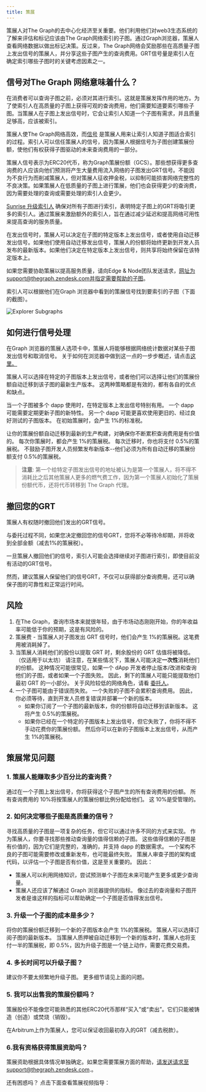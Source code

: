 ```yaml
---
title: 策展
---
```


策展人对The Graph的去中心化经济至关重要。他们利用他们对web3生态系统的了解来评估和标记应该由The Graph网络索引的子图。通过Graph浏览器，策展人查看网络数据以做出标记决策。反过来，The Graph网络会奖励那些在高质量子图上发出信号的策展人，并分享这些子图产生的查询费用。GRT信号量是索引人在确定索引哪些子图时的关键考虑因素之一。

## 信号对The Graph 网络意味着什么？

在消费者可以查询子图之前，必须对其进行索引。这就是策展发挥作用的地方。为了使索引人在高质量的子图上获得可观的查询费用，他们需要知道要索引哪些子图。当策展人在子图上发出信号时，它会让索引人知道一个子图有需求，并且质量足够高，应该被索引。

策展人使The Graph网络高效，而[信号](#how-to-signal) 是策展人用来让索引人知道子图适合索引的过程。索引人可以信任策展人的信号，因为策展人根据信号为子图创建策展份额，使他们有权获得子图驱动的未来查询费用的一部分。

策展人信号表示为ERC20代币，称为Graph策展份额（GCS）。那些想获得更多查询费的人应该向他们预测将产生大量费用流入网络的子图发出GRT信号。不能因为不良行为而削减策展人，但对策展人征收押金税，以抑制可能损害网络完整性的不良决策。如果策展人在低质量的子图上进行策展，他们也会获得更少的查询费，因为需要处理的查询或需要处理的索引人会更少。

[Sunrise 升级索引人](/archived/sunrise/#what-is-the-upgrade-indexer) 确保对所有子图进行索引，表明特定子图上的GRT将吸引更多的索引人。通过策展来激励额外的索引人，旨在通过减少延迟和提高网络可用性来提高查询的服务质量。

在发出信号时，策展人可以决定在子图的特定版本上发出信号，或者使用自动迁移发出信号。如果他们使用自动迁移发出信号，策展人的份额将始终更新到开发人员发布的最新版本。如果他们决定在特定版本上发出信号，则共享将始终保留在该特定版本上。

如果您需要协助策展以提高服务质量，请向Edge & Node团队发送请求，网址为support@thegraph.zendesk.com并指定需要帮助的子图。

索引人可以根据他们在Graph 浏览器中看到的策展信号找到要索引的子图（下面的截图）。

![Explorer Subgraphs](/img/explorer-subgraphs.png)

## 如何进行信号处理

在Graph 浏览器的策展人选项卡中，策展人将能够根据网络统计数据对某些子图发出信号和取消信号。 关于如何在浏览器中做到这一点的一步步概述，请点击[这里。](/subgraphs/explorer/)

策展人可以选择在特定的子图版本上发出信号，或者他们可以选择让他们的策展份额自动迁移到该子图的最新生产版本。 这两种策略都是有效的，都有各自的优点和缺点。

当一个子图被多个 dapp 使用时，在特定版本上发出信号特别有用。 一个 dapp 可能需要定期更新子图的新特性。 另一个 dapp 可能更喜欢使用更旧的、经过良好测试的子图版本。 在初始策展时，会产生 1%的标准税。

让你的策展份额自动迁移到最新的生产构建，对确保你不断累积查询费用是有价值的。 每次你策展时，都会产生 1%的策展税。 每次迁移时，你也将支付 0.5%的策展税。 不鼓励子图开发人员频繁发布新版本--他们必须为所有自动迁移的策展份额支付 0.5%的策展税。

> **注意**: 第一个给特定子图发出信号的地址被认为是第一个策展人，将不得不消耗比之后其他策展人更多的燃气费工作，因为第一个策展人初始化了策展份额代币，还将代币转移到 The Graph 代理。

## 撤回您的GRT

策展人有权随时撤回他们发出的GRT信号。

与委托过程不同，如果您决定撤回您的信号GRT，您将不必等待冷却期，并将收到全部金额（减去1%的策展税）。

一旦策展人撤回他们的信号，索引人可能会选择继续对子图进行索引，即使目前没有活动的GRT信号。

然而，建议策展人保留他们的信号GRT，不仅可以获得部分查询费用，还可以确保子图的可靠性和正常运行时间。

## 风险

1. 在The Graph，查询市场本来就很年轻，由于市场动态刚刚开始，你的年收益率可能低于你的预期，这是有风险的。
2. 策展费 - 当策展人对子图发出 GRT 信号时，他们会产生 1%的策展税。这笔费用被消耗掉了。
3. 当策展人消耗他们的股份以提取 GRT 时，剩余股份的 GRT 估值将被降低。（仅适用于以太坊） 请注意，在某些情况下，策展人可能决定**一次性**消耗他们的份额。 这种情况可能很常见，如果一个 dApp 开发者停止版本/改进和查询他们的子图，或者如果一个子图失败。 因此，剩下的策展人可能只能提取他们最初 GRT 的一小部分。 关于风险较低的网络角色，请看 [委托人](/resources/roles/delegating/delegating/)。
4. 一个子图可能由于错误而失败。 一个失败的子图不会累积查询费用。 因此，你必须等待，直到开发人员修复错误并部署一个新的版本。
   - 如果你订阅了一个子图的最新版本，你的份额将自动迁移到该新版本。 这将产生 0.5%的策展税。
   - 如果你已经在一个特定的子图版本上发出信号，但它失败了，你将不得不手动花费你的策展份额。 然后你可以在新的子图版本上发出信号，从而产生 1%的策展税。

## 策展常见问题

### 1. 策展人能赚取多少百分比的查询费？

通过在一个子图上发出信号，你将获得这个子图产生的所有查询费用的份额。 所有查询费用的 10%将按策展人的策展份额比例分配给他们。 这 10%是受管理的。

### 2. 如何决定哪些子图是高质量的信号？

寻找高质量的子图是一项复杂的任务，但它可以通过许多不同的方式来实现。 作为策展人，你要寻找那些推动查询量的值得信赖的子图。 这些值得信赖的子图是有价值的，因为它们是完整的，准确的，并支持 dapp 的数据需求。 一个架构不良的子图可能需要修改或重新发布，也可能最终失败。 策展人审查子图的架构或代码，以评估一个子图是否有价值，这是至关重要的。 因此：

- 策展人可以利用网络知识，尝试预测单个子图在未来可能产生更多或更少查询量。
- 策展人还应该了解通过 Graph 浏览器提供的指标。 像过去的查询量和子图开发者是谁这样的指标可以帮助确定一个子图是否值得发出信号。

### 3. 升级一个子图的成本是多少？

将你的策展份额迁移到一个新的子图版本会产生 1%的策展税。 策展人可以选择订阅子图的最新版本。 当策展人质押被自动迁移到一个新的版本时，策展人也将支付一半的策展税，即 0.5%，因为升级子图是一个链上动作，需要花费交易费。

### 4. 多长时间可以升级子图？

建议你不要太频繁地升级子图。 更多细节请见上面的问题。

### 5. 我可以出售我的策展份额吗？

策展股份不能像您可能熟悉的其他ERC20代币那样“买入”或“卖出”。它们只能被铸造（创造）或焚烧（销毁）。

在Arbitrum上作为策展人，您可以保证收回最初存入的GRT（减去税款）。

### 6.我有资格获得策展资助吗？

策展资助根据具体情况单独确定。如果您需要策展方面的帮助，请发送请求至support@thegraph.zendesk.com.。

还有困惑吗？ 点击下面查看策展视频指导：

<VideoEmbed title="How to Curate a Subgraph" youtube="VytTEcf0dxQ" />
